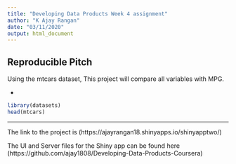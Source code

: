 ---
title: "Developing Data Products Week 4 assignment"
author: "K Ajay Rangan"
date: "03/11/2020"
output: html_document
---

## Reproducible Pitch

Using the mtcars dataset, This project will compare all variables with MPG.

- 

```{r}
library(datasets)
head(mtcars)
```
---

The link to the project is (https://ajayrangan18.shinyapps.io/shinyapptwo/)

The UI and Server files for the Shiny app can be found here 
(https://github.com/ajay1808/Developing-Data-Products-Coursera)